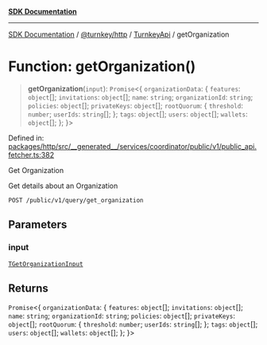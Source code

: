 [**SDK Documentation**](../../../../../README.mdx)

***

[SDK Documentation](../../../../../packages.mdx) / [@turnkey/http](../../../README.mdx) / [TurnkeyApi](../README.mdx) / getOrganization

# Function: getOrganization()

> **getOrganization**(`input`): `Promise`\<\{ `organizationData`: \{ `features`: `object`[]; `invitations`: `object`[]; `name`: `string`; `organizationId`: `string`; `policies`: `object`[]; `privateKeys`: `object`[]; `rootQuorum`: \{ `threshold`: `number`; `userIds`: `string`[]; \}; `tags`: `object`[]; `users`: `object`[]; `wallets`: `object`[]; \}; \}\>

Defined in: [packages/http/src/\_\_generated\_\_/services/coordinator/public/v1/public\_api.fetcher.ts:382](https://github.com/tkhq/sdk/blob/e1b1a69bdd608320aaf03cc2dbbf68dc0c52b28d/packages/http/src/__generated__/services/coordinator/public/v1/public_api.fetcher.ts#L382)

Get Organization

Get details about an Organization

`POST /public/v1/query/get_organization`

## Parameters

### input

[`TGetOrganizationInput`](../type-aliases/TGetOrganizationInput.mdx)

## Returns

`Promise`\<\{ `organizationData`: \{ `features`: `object`[]; `invitations`: `object`[]; `name`: `string`; `organizationId`: `string`; `policies`: `object`[]; `privateKeys`: `object`[]; `rootQuorum`: \{ `threshold`: `number`; `userIds`: `string`[]; \}; `tags`: `object`[]; `users`: `object`[]; `wallets`: `object`[]; \}; \}\>
